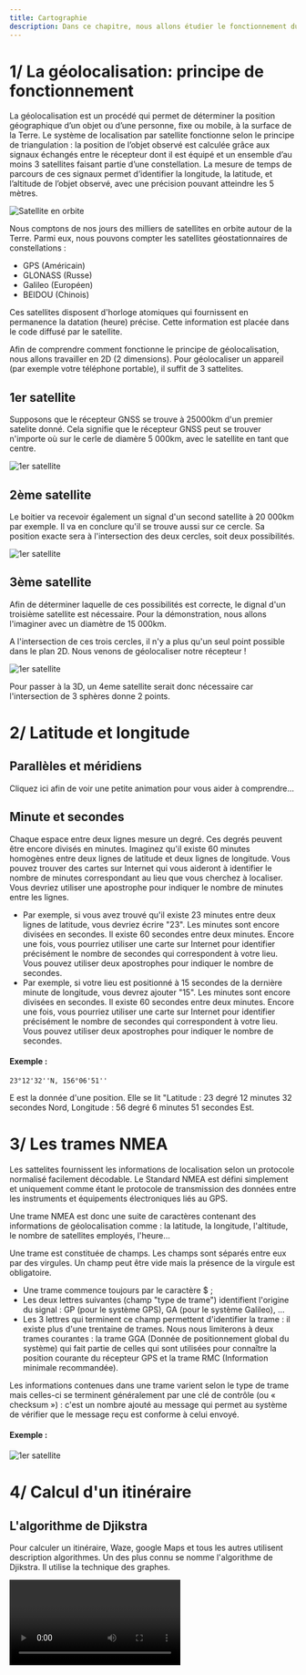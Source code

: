 ```yaml
---
title: Cartographie
description: Dans ce chapitre, nous allons étudier le fonctionnement du GPS, des trames NMEA et du principe de triangulation.
---
```


# 1/ La géolocalisation: principe de fonctionnement

La géolocalisation est un procédé qui permet de déterminer la position géographique d’un objet ou d’une personne, fixe ou mobile, à la surface de la Terre. Le système de localisation par satellite fonctionne selon le principe de triangulation : la position de l’objet observé est calculée grâce aux signaux échangés entre le récepteur dont il est équipé et un ensemble d’au moins 3 satellites faisant partie d’une constellation. La mesure de temps de parcours de ces signaux permet d’identifier la longitude, la latitude, et l’altitude de l’objet observé, avec une précision pouvant atteindre les 5 mètres.

<Image src="https://i.imgur.com/2OvLOoq.png" alt="Satellite en orbite" size={500} />

Nous comptons de nos jours des milliers de satellites en orbite autour de la Terre. Parmi eux, nous pouvons compter les satellites géostationnaires de constellations :

-   GPS (Américain)
-   GLONASS (Russe)
-   Galileo (Européen)
-   BEIDOU (Chinois)

Ces satellites disposent d'horloge atomiques qui fournissent en permanence la datation (heure) précise. Cette information est placée dans le code diffusé par le satellite.

Afin de comprendre comment fonctionne le principe de géolocalisation, nous allons travailler en 2D (2 dimensions). Pour géolocaliser un appareil (par exemple votre téléphone portable), il suffit de 3 sattelites.

## 1er satellite

Supposons que le récepteur GNSS se trouve à 25000km d'un premier satelite donné. Cela signifie que le récepteur GNSS peut se trouver n'importe où sur le cerle de diamère 5 000km, avec le satellite en tant que centre.

<Image src="https://i.imgur.com/Nl3ZVWI.png" alt="1er satellite" size={200} />

## 2ème satellite

Le boitier va recevoir également un signal d'un second satellite à 20 000km par exemple. Il va en conclure qu'il se trouve
aussi sur ce cercle. Sa position exacte sera à l'intersection des deux cercles, soit deux possibilités.

<Image src="https://i.imgur.com/vRq5mt4.png" alt="1er satellite" size={200} />

## 3ème satellite

Afin de déterminer laquelle de ces possibilités est correcte, le dignal d'un troisième satellite est nécessaire. Pour la démonstration, nous allons l'imaginer avec un diamètre de 15 000km.

A l'intersection de ces trois cercles, il n'y a plus qu'un seul point possible dans le plan 2D. Nous venons de géolocaliser notre récepteur !

<Image src="https://i.imgur.com/lPWPisa.png" alt="1er satellite" size={200} />

Pour passer à la 3D, un 4eme satellite serait donc nécessaire car l'intersection de 3 sphères donne 2 points.

# 2/ Latitude et longitude

## Parallèles et méridiens

Cliquez <Link href="https://www.geogebra.org/m/yclz4v9L" target="_blank">ici</Link> afin de voir une petite animation pour vous aider à comprendre...

## Minute et secondes

Chaque espace entre deux lignes mesure un degré. Ces degrés peuvent être encore divisés en minutes. Imaginez qu'il existe 60 minutes homogènes entre deux lignes de latitude et deux lignes de longitude. Vous pouvez trouver des cartes sur Internet qui vous aideront à identifier le nombre de minutes correspondant au lieu que vous cherchez à localiser. Vous devriez utiliser une apostrophe pour indiquer le nombre de minutes entre les lignes.

-   Par exemple, si vous avez trouvé qu'il existe 23 minutes entre deux lignes de latitude, vous devriez écrire "23". Les minutes sont encore divisées en secondes. Il existe 60 secondes entre deux minutes. Encore une fois, vous pourriez utiliser une carte sur Internet pour identifier précisément le nombre de secondes qui correspondent à votre lieu. Vous pouvez utiliser deux apostrophes pour indiquer le nombre de secondes.
-   Par exemple, si votre lieu est positionné à 15 secondes de la dernière minute de longitude, vous devrez ajouter "15". Les minutes sont encore divisées en secondes. Il existe 60 secondes entre deux minutes. Encore une fois, vous pourriez utiliser une carte sur Internet pour identifier précisément le nombre de secondes qui correspondent à votre lieu. Vous pouvez utiliser deux apostrophes pour indiquer le nombre de secondes.

#### Exemple :

```
23°12'32''N, 156°06'51''
```

E est la donnée d'une position. Elle se lit "Latitude : 23 degré 12 minutes 32 secondes Nord, Longitude : 56 degré 6 minutes 51 secondes Est.

# 3/ Les trames NMEA

Les sattelites fournissent les informations de localisation selon un protocole normalisé facilement décodable. Le Standard NMEA est défini simplement et uniquement comme étant le protocole de transmission des données entre les instruments et équipements électroniques liés au GPS.

Une trame NMEA est donc une suite de caractères contenant des informations de géolocalisation comme : la latitude, la longitude, l'altitude, le nombre de satellites employés, l'heure...

Une trame est constituée de champs. Les champs sont séparés entre eux par des virgules. Un champ peut être vide mais la présence de la virgule est obligatoire.

-   Une trame commence toujours par le caractère $ ;
-   Les deux lettres suivantes (champ "type de trame") identifient l'origine du signal : GP (pour le système GPS), GA (pour le système Galileo), ...
-   Les 3 lettres qui terminent ce champ permettent d'identifier la trame : il existe plus d'une trentaine de trames. Nous nous limiterons à deux trames courantes : la trame GGA (Donnée de positionnement global du système) qui fait partie de celles qui sont utilisées pour connaître la position courante du récepteur GPS et la trame RMC (Information minimale recommandée).

Les informations contenues dans une trame varient selon le type de trame mais celles-ci se terminent généralement par une clé de contrôle (ou « checksum ») : c'est un nombre ajouté au message qui permet au système de vérifier que le message reçu est conforme à celui envoyé.

#### Exemple :

<Image src="https://i.imgur.com/YznzqSk.png" alt="1er satellite" size={800} />

# 4/ Calcul d'un itinéraire

## L'algorithme de Djikstra

Pour calculer un itinéraire, Waze, google Maps et tous les autres utilisent description algorithmes. Un des plus connu se nomme l'algorithme de Djikstra. Il utilise la technique des graphes.

<Video id="JPeCmKFrKio" />
